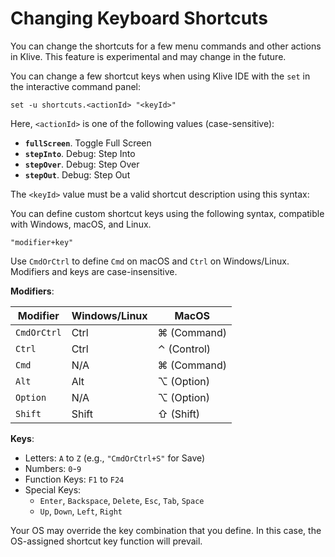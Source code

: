 
# Changing Keyboard Shortcuts

<Callout type="info" emoji="💡">
You can change the shortcuts for a few menu commands and other actions in Klive. This feature is experimental and may change in the future.
</Callout>

You can change a few shortcut keys when using Klive IDE with the `set` in the interactive command panel:

```text
set -u shortcuts.<actionId> "<keyId>"
```

Here, `<actionId>` is one of the following values (case-sensitive):

- **`fullScreen`**. Toggle Full Screen
- **`stepInto`**. Debug: Step Into
- **`stepOver`**. Debug: Step Over
- **`stepOut`**. Debug: Step Out

The `<keyId>` value must be a valid shortcut description using this syntax:

You can define custom shortcut keys using the following syntax, compatible with Windows, macOS, and Linux.

```text
"modifier+key"
```

Use `CmdOrCtrl` to define `Cmd` on macOS and `Ctrl` on Windows/Linux. Modifiers and keys are case-insensitive.

**Modifiers**:

| Modifier | Windows/Linux | MacOS |
|-|-|-|
| `CmdOrCtrl` | Ctrl | ⌘ (Command) |
| `Ctrl` | Ctrl | ⌃ (Control) |
| `Cmd` | N/A | ⌘ (Command) |
| `Alt` | Alt | ⌥ (Option) |
| `Option` | N/A | ⌥ (Option) |
| `Shift` | Shift | ⇧ (Shift) |

**Keys**:

- Letters: `A` to `Z` (e.g., `"CmdOrCtrl+S"` for Save)
- Numbers: `0`-`9`
- Function Keys: `F1` to `F24`
- Special Keys:
  - `Enter`, `Backspace`, `Delete`, `Esc`, `Tab`, `Space`
  - `Up`, `Down`, `Left`, `Right`

<Callout type="info" emoji="💡">
Your OS may override the key combination that you define. In this case, the OS-assigned shortcut key function will prevail.
</Callout>

